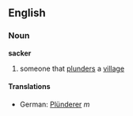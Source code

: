 ==English==
===Noun===
'''sacker'''

# someone that [[plunder]]s a [[village]]

====Translations====
*German: [[Plünderer]] ''m''